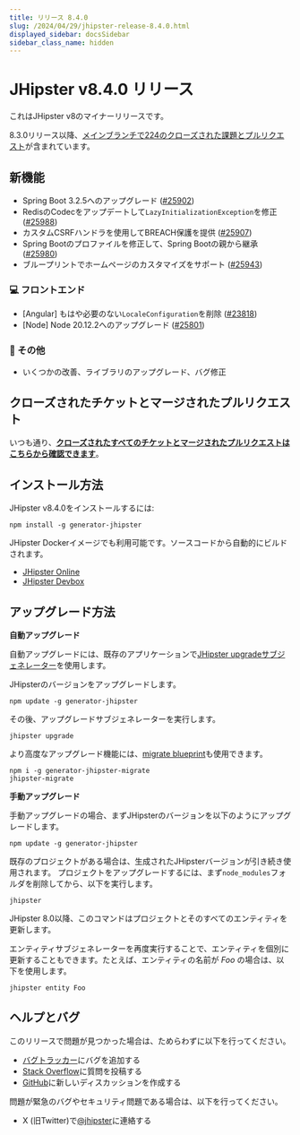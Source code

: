 ```yaml
---
title: リリース 8.4.0
slug: /2024/04/29/jhipster-release-8.4.0.html
displayed_sidebar: docsSidebar
sidebar_class_name: hidden
---
```


# JHipster v8.4.0 リリース

これはJHipster v8のマイナーリリースです。

8.3.0リリース以降、[メインブランチで224のクローズされた課題とプルリクエスト](https://github.com/jhipster/generator-jhipster/issues?q=is:closed+milestone:8.4.0)が含まれています。

## 新機能

- Spring Boot 3.2.5へのアップグレード ([#25902](https://github.com/jhipster/generator-jhipster/pull/25902))
- RedisのCodecをアップデートして`LazyInitializationException`を修正 ([#25988](https://github.com/jhipster/generator-jhipster/pull/25988))
- カスタムCSRFハンドラを使用してBREACH保護を提供 ([#25907](https://github.com/jhipster/generator-jhipster/pull/25907))
- Spring Bootのプロファイルを修正して、Spring Bootの親から継承 ([#25980](https://github.com/jhipster/generator-jhipster/pull/25980))
- ブループリントでホームページのカスタマイズをサポート ([#25943](https://github.com/jhipster/generator-jhipster/pull/25943))

### :computer: フロントエンド

- [Angular] もはや必要のない`LocaleConfiguration`を削除 ([#23818](https://github.com/jhipster/generator-jhipster/pull/23818))
- [Node] Node 20.12.2へのアップグレード ([#25801](https://github.com/jhipster/generator-jhipster/pull/25801))

### :scroll: その他

- いくつかの改善、ライブラリのアップグレード、バグ修正

## クローズされたチケットとマージされたプルリクエスト

いつも通り、**[クローズされたすべてのチケットとマージされたプルリクエストはこちらから確認できます](https://github.com/jhipster/generator-jhipster/issues?q=is:closed+milestone:8.4.0)**。

## インストール方法

JHipster v8.4.0をインストールするには:

```
npm install -g generator-jhipster
```

JHipster Dockerイメージでも利用可能です。ソースコードから自動的にビルドされます。

- [JHipster Online](https://start.jhipster.tech)
- [JHipster Devbox](https://github.com/jhipster/jhipster-devbox)

## アップグレード方法

**自動アップグレード**

自動アップグレードには、既存のアプリケーションで[JHipster upgradeサブジェネレーター](/upgrading-an-application/)を使用します。

JHipsterのバージョンをアップグレードします。

```
npm update -g generator-jhipster
```

その後、アップグレードサブジェネレーターを実行します。

```
jhipster upgrade
```

より高度なアップグレード機能には、[migrate blueprint](https://github.com/jhipster/generator-jhipster-migrate)も使用できます。

```
npm i -g generator-jhipster-migrate
jhipster-migrate
```

**手動アップグレード**

手動アップグレードの場合、まずJHipsterのバージョンを以下のようにアップグレードします。

```
npm update -g generator-jhipster
```

既存のプロジェクトがある場合は、生成されたJHipsterバージョンが引き続き使用されます。
プロジェクトをアップグレードするには、まず`node_modules`フォルダを削除してから、以下を実行します。

```
jhipster
```

JHipster 8.0以降、このコマンドはプロジェクトとそのすべてのエンティティを更新します。

エンティティサブジェネレーターを再度実行することで、エンティティを個別に更新することもできます。たとえば、エンティティの名前が _Foo_ の場合は、以下を使用します。

```
jhipster entity Foo
```

## ヘルプとバグ

このリリースで問題が見つかった場合は、ためらわずに以下を行ってください。

- [バグトラッカー](https://github.com/jhipster/generator-jhipster/issues?state=open)にバグを追加する
- [Stack Overflow](http://stackoverflow.com/tags/jhipster/info)に質問を投稿する
- [GitHub](https://gitub.com/jhipster/generator-jhipster/discussions)に新しいディスカッションを作成する

問題が緊急のバグやセキュリティ問題である場合は、以下を行ってください。

- X (旧Twitter)で[@jhipster](https://twitter.com/jhipster)に連絡する
